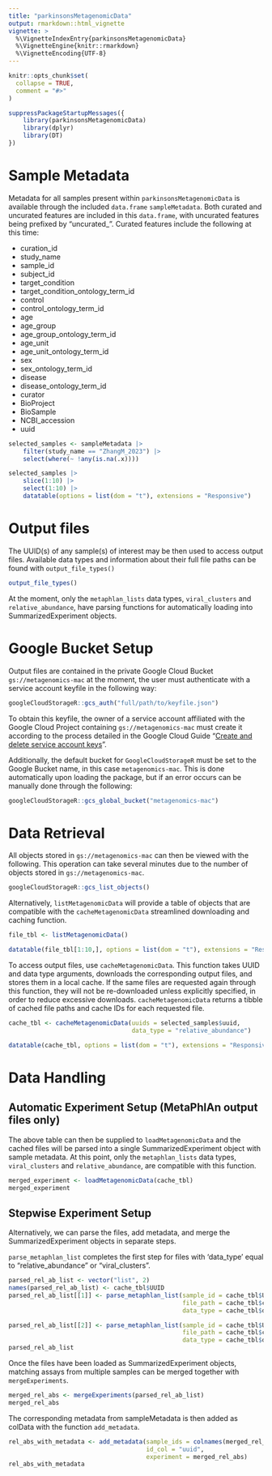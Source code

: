 ```yaml
---
title: "parkinsonsMetagenomicData"
output: rmarkdown::html_vignette
vignette: >
  %\VignetteIndexEntry{parkinsonsMetagenomicData}
  %\VignetteEngine{knitr::rmarkdown}
  %\VignetteEncoding{UTF-8}
---
```


```r
knitr::opts_chunk$set(
  collapse = TRUE,
  comment = "#>"
)
```

```r
suppressPackageStartupMessages({
    library(parkinsonsMetagenomicData)
    library(dplyr)
    library(DT)
})
```

# Sample Metadata

Metadata for all samples present within `parkinsonsMetagenomicData` is available
through the included `data.frame` `sampleMetadata`. Both curated and uncurated
features are included in this `data.frame`, with uncurated features being
prefixed by "uncurated_". Curated features include the following at this time:

 * curation_id
 * study_name
 * sample_id
 * subject_id
 * target_condition
 * target_condition_ontology_term_id
 * control
 * control_ontology_term_id
 * age
 * age_group
 * age_group_ontology_term_id
 * age_unit
 * age_unit_ontology_term_id
 * sex
 * sex_ontology_term_id
 * disease
 * disease_ontology_term_id
 * curator
 * BioProject
 * BioSample
 * NCBI_accession
 * uuid

```r
selected_samples <- sampleMetadata |>
    filter(study_name == "ZhangM_2023") |>
    select(where(~ !any(is.na(.x))))

selected_samples |>
    slice(1:10) |>
    select(1:10) |>
    datatable(options = list(dom = "t"), extensions = "Responsive")
```

# Output files

The UUID(s) of any sample(s) of interest may be then used to access
output files. Available data types and information about their full file paths
can be found with `output_file_types()`

```r
output_file_types()
```

At the moment, only the `metaphlan_lists` data types, `viral_clusters` and
`relative_abundance`, have parsing functions for automatically loading into
SummarizedExperiment objects.

# Google Bucket Setup

Output files are contained in the private Google Cloud Bucket
`gs://metagenomics-mac` at the moment, the user must authenticate with a service
account keyfile in the following way:

```r
googleCloudStorageR::gcs_auth("full/path/to/keyfile.json")
```

To obtain this keyfile, the owner of a service account affiliated with the
Google Cloud Project containing `gs://metagenomics-mac` must create it
according to the process detailed in the Google Cloud Guide
"[Create and delete service account keys](https://cloud.google.com/iam/docs/keys-create-delete)".

Additionally, the default bucket for `GoogleCloudStorageR` must be set to the
Google Bucket name, in this case `metagenomics-mac`. This is done automatically
upon loading the package, but if an error occurs can be manually done through
the following:

```r
googleCloudStorageR::gcs_global_bucket("metagenomics-mac")
```

# Data Retrieval

All objects stored in `gs://metagenomics-mac` can then be viewed with the
following. This operation can take several minutes due to the number of objects
stored in `gs://metagenomics-mac`.

```r
googleCloudStorageR::gcs_list_objects()
```

Alternatively, `listMetagenomicData` will provide a table of objects that are compatible
with the `cacheMetagenomicData` streamlined downloading and caching function.

```r
file_tbl <- listMetagenomicData()
```

```r
datatable(file_tbl[1:10,], options = list(dom = "t"), extensions = "Responsive")
```

To access output files, use `cacheMetagenomicData`. This function takes UUID and
data type arguments, downloads the corresponding output files, and
stores them in a local cache. If the same files are requested again through this
function, they will not be re-downloaded unless explicitly specified, in order
to reduce excessive downloads. `cacheMetagenomicData` returns a tibble of cached
file paths and cache IDs for each requested file.

```r
cache_tbl <- cacheMetagenomicData(uuids = selected_samples$uuid,
                                  data_type = "relative_abundance")
```

```r
datatable(cache_tbl, options = list(dom = "t"), extensions = "Responsive")
```

# Data Handling

## Automatic Experiment Setup (MetaPhlAn output files only)

The above table can then be supplied to `loadMetagenomicData` and the cached
files will be parsed into a single SummarizedExperiment object with sample
metadata. At this point, only the `metaphlan_lists` data types,
`viral_clusters` and `relative_abundance`, are compatible with this function.

```r
merged_experiment <- loadMetagenomicData(cache_tbl)
merged_experiment
```

## Stepwise Experiment Setup

Alternatively, we can parse the files, add metadata, and merge the
SummarizedExperiment objects in separate steps.

`parse_metaphlan_list` completes the first step for files with
'data_type' equal to "relative_abundance" or "viral_clusters".

```r
parsed_rel_ab_list <- vector("list", 2)
names(parsed_rel_ab_list) <- cache_tbl$UUID
parsed_rel_ab_list[[1]] <- parse_metaphlan_list(sample_id = cache_tbl$UUID[1],
                                                file_path = cache_tbl$cache_path[1],
                                                data_type = cache_tbl$data_type[1])

parsed_rel_ab_list[[2]] <- parse_metaphlan_list(sample_id = cache_tbl$UUID[2],
                                                file_path = cache_tbl$cache_path[2],
                                                data_type = cache_tbl$data_type[2])
parsed_rel_ab_list
```

Once the files have been loaded as SummarizedExperiment objects, matching assays
from multiple samples can be merged together with `mergeExperiments`.

```r
merged_rel_abs <- mergeExperiments(parsed_rel_ab_list)
merged_rel_abs
```

The corresponding metadata from sampleMetadata is then added as colData with
the function `add_metadata`.

```r
rel_abs_with_metadata <- add_metadata(sample_ids = colnames(merged_rel_abs),
                                      id_col = "uuid",
                                      experiment = merged_rel_abs)
rel_abs_with_metadata
```
